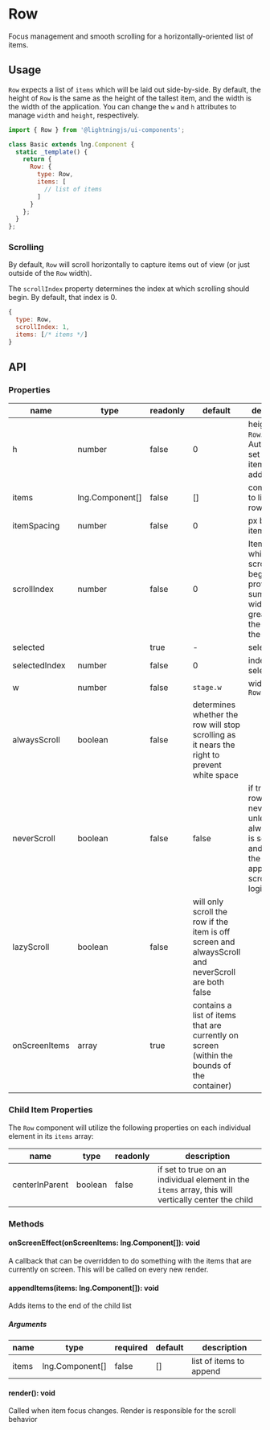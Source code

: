 <!--
 Copyright 2020 Comcast Cable Communications Management, LLC

 Licensed under the Apache License, Version 2.0 (the "License");
 you may not use this file except in compliance with the License.
 You may obtain a copy of the License at

 http://www.apache.org/licenses/LICENSE-2.0

 Unless required by applicable law or agreed to in writing, software
 distributed under the License is distributed on an "AS IS" BASIS,
 WITHOUT WARRANTIES OR CONDITIONS OF ANY KIND, either express or implied.
 See the License for the specific language governing permissions and
 limitations under the License.

 SPDX-License-Identifier: Apache-2.0
 -->


# Row

Focus management and smooth scrolling for a horizontally-oriented list of items.

## Usage

`Row` expects a list of `items` which will be laid out side-by-side. By default, the height of `Row` is the same as the height of the tallest item, and the width is the width of the application. You can change the `w` and `h` attributes to manage `width` and `height`, respectively.

```js
import { Row } from '@lightningjs/ui-components';

class Basic extends lng.Component {
  static _template() {
    return {
      Row: {
        type: Row,
        items: [
          // list of items
        ]
      }
    };
  }
};
```

<Canvas>
  <Story id="layout-row--basic" />
</Canvas>

### Scrolling

By default, `Row` will scroll horizontally to capture items out of view (or just outside of the `Row` width).

The `scrollIndex` property determines the index at which scrolling should begin. By default, that index is 0.

```js
{
  type: Row,
  scrollIndex: 1,
  items: [/* items */]
}
```

## API

### Properties

name|type|readonly|default|description
--|--|--|--|--
h|number|false|0|height of the `Row`. Automatically set to tallest item `h` after adding `items`
items|<DocsLink id="lng.Component">lng.Component[]</DocsLink>|false|[]|components to list in the row
itemSpacing|number|false|0|px between items
scrollIndex|number|false|0|Item index at which scrolling begins, provided the sum of item widths is greater than the width of the `Row`
selected|<DocsLink id="lng.Component" />|true|-|selected item
selectedIndex|number|false|0|index of selected item
w|number|false|`stage.w`|width of the `Row`
alwaysScroll|boolean|false|determines whether the row will stop scrolling as it nears the right to prevent white space
neverScroll|boolean|false|false|if true, the row will never scroll, unless alwaysScroll is set to true, and if false, the row will apply normal scrolling logic
lazyScroll|boolean|false|will only scroll the row if the item is off screen and alwaysScroll and neverScroll are both false
onScreenItems|array|true|contains a list of items that are currently on screen (within the bounds of the container)

### Child Item Properties
The `Row` component will utilize the following properties on each individual element in its `items` array:

name|type|readonly|description
--|--|--|--
centerInParent|boolean|false|if set to true on an individual element in the `items` array, this will vertically center the child

### Methods

#### onScreenEffect(onScreenItems: lng.Component[]): void

A callback that can be overridden to do something with the items that are currently on screen. This will be called on every new render.

#### appendItems(items: lng.Component[]): void

Adds items to the end of the child list

##### Arguments

name|type|required|default|description
--|--|--|--|--
items|<DocsLink id="lng.Component">lng.Component[]</DocsLink>|false|[]|list of items to append

#### render(): void

Called when item focus changes. Render is responsible for the scroll behavior
